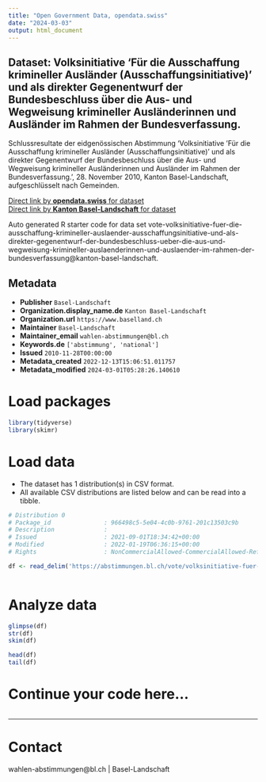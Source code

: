 ```yaml
---
title: "Open Government Data, opendata.swiss"
date: "2024-03-03"
output: html_document
---
```


## Dataset: Volksinitiative 'Für die Ausschaffung krimineller Ausländer (Ausschaffungsinitiative)' und als direkter Gegenentwurf der Bundesbeschluss über die Aus- und Wegweisung krimineller Ausländerinnen und Ausländer im Rahmen der Bundesverfassung.

Schlussresultate der eidgenössischen Abstimmung 'Volksinitiative 'Für die Ausschaffung krimineller Ausländer (Ausschaffungsinitiative)' und als direkter Gegenentwurf der Bundesbeschluss über die Aus- und Wegweisung krimineller Ausländerinnen und Ausländer im Rahmen der Bundesverfassung.', 28. November 2010, Kanton Basel-Landschaft, aufgeschlüsselt nach Gemeinden.

[Direct link by **opendata.swiss** for dataset](https://opendata.swiss/de/dataset/volksinitiative-fur-die-ausschaffung-krimineller-auslander-ausschaffungsinitiative-und-als-dire)<br>
[Direct link by **Kanton Basel-Landschaft** for dataset](https://abstimmungen.bl.ch/vote/volksinitiative-fuer-die-ausschaffung-krimineller-auslaender-ausschaffungsinitiative-und-als-direkter-gegenentwurf-der-bundesbeschluss-ueber-die-aus-und-wegweisung-krimineller-auslaenderinnen-und-auslaender-im-rahmen-der-bundesverfassung/data)

Auto generated R starter code for data set vote-volksinitiative-fuer-die-ausschaffung-krimineller-auslaender-ausschaffungsinitiative-und-als-direkter-gegenentwurf-der-bundesbeschluss-ueber-die-aus-und-wegweisung-krimineller-auslaenderinnen-und-auslaender-im-rahmen-der-bundesverfassung@kanton-basel-landschaft.

## Metadata

- **Publisher** `Basel-Landschaft`
- **Organization.display_name.de** `Kanton Basel-Landschaft`
- **Organization.url** `https://www.baselland.ch`
- **Maintainer** `Basel-Landschaft`
- **Maintainer_email** `wahlen-abstimmungen@bl.ch`
- **Keywords.de** `['abstimmung', 'national']`
- **Issued** `2010-11-28T00:00:00`
- **Metadata_created** `2022-12-13T15:06:51.011757`
- **Metadata_modified** `2024-03-01T05:28:26.140610`


# Load packages

```r

library(tidyverse)
library(skimr)

```

# Load data

-   The dataset has 1 distribution(s) in CSV format.
-   All available CSV distributions are listed below and can be read into a tibble.

```r

# Distribution 0
# Package_id               : 966498c5-5e04-4c0b-9761-201c13503c9b
# Description              : 
# Issued                   : 2021-09-01T18:34:42+00:00
# Modified                 : 2022-01-19T06:36:15+00:00
# Rights                   : NonCommercialAllowed-CommercialAllowed-ReferenceRequired

df <- read_delim('https://abstimmungen.bl.ch/vote/volksinitiative-fuer-die-ausschaffung-krimineller-auslaender-ausschaffungsinitiative-und-als-direkter-gegenentwurf-der-bundesbeschluss-ueber-die-aus-und-wegweisung-krimineller-auslaenderinnen-und-auslaender-im-rahmen-der-bundesverfassung/data-csv')



```

# Analyze data

```r

glimpse(df)
str(df)
skim(df)

head(df)
tail(df)

```

# Continue your code here...

```r

```

------------------------------------------------------------------------

# Contact

wahlen-abstimmungen@bl.ch | Basel-Landschaft
